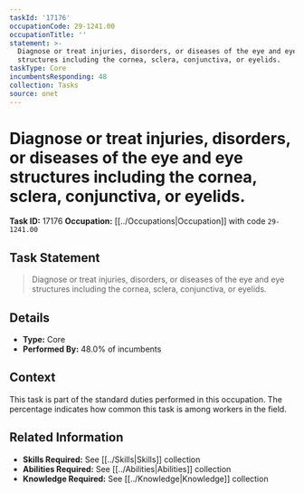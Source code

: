 ```yaml
---
taskId: '17176'
occupationCode: 29-1241.00
occupationTitle: ''
statement: >-
  Diagnose or treat injuries, disorders, or diseases of the eye and eye
  structures including the cornea, sclera, conjunctiva, or eyelids.
taskType: Core
incumbentsResponding: 48
collection: Tasks
source: onet
---
```

# Diagnose or treat injuries, disorders, or diseases of the eye and eye structures including the cornea, sclera, conjunctiva, or eyelids.

**Task ID:** 17176
**Occupation:** [[../Occupations|Occupation]] with code `29-1241.00`

## Task Statement

> Diagnose or treat injuries, disorders, or diseases of the eye and eye structures including the cornea, sclera, conjunctiva, or eyelids.

## Details

- **Type:** Core
- **Performed By:** 48.0% of incumbents

## Context

This task is part of the standard duties performed in this occupation. The percentage indicates how common this task is among workers in the field.

## Related Information

- **Skills Required:** See [[../Skills|Skills]] collection
- **Abilities Required:** See [[../Abilities|Abilities]] collection
- **Knowledge Required:** See [[../Knowledge|Knowledge]] collection
